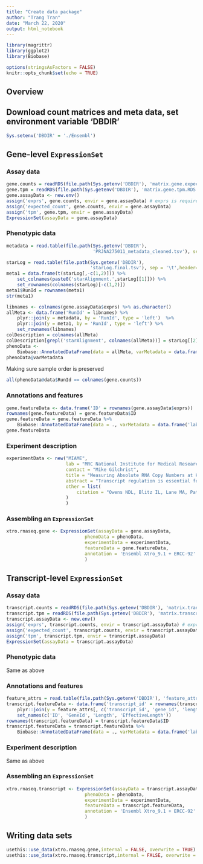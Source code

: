 ```yaml
---
title: "Create data package"
author: "Trang Tran"
date: "March 22, 2020"
output: html_notebook
---
```


```r
library(magrittr)
library(ggplot2)
library(Biobase)

options(stringsAsFactors = FALSE)
knitr::opts_chunk$set(echo = TRUE)
```

## Overview

## Download count matrices and meta data, set environment variable 'DBDIR'

```r
Sys.setenv('DBDIR' = './Ensembl')
```


## Gene-level `ExpressionSet`

### Assay data

```r
gene.counts = readRDS(file.path(Sys.getenv('DBDIR'), 'matrix.gene.expected_count.RDS'))
gene.tpm = readRDS(file.path(Sys.getenv('DBDIR'), 'matrix.gene.tpm.RDS'))
gene.assayData <- new.env()
assign('exprs', gene.counts, envir = gene.assayData) # exprs is required
assign('expected_count', gene.counts, envir = gene.assayData)
assign('tpm', gene.tpm, envir = gene.assayData)
ExpressionSet(assayData = gene.assayData)
```


### Phenotypic data

```r
metadata = read.table(file.path(Sys.getenv('DBDIR'),
                                'PRJNA275011_metadata_cleaned.tsv'), sep = '\t', header = TRUE)


```

```r
starLog = read.table(file.path(Sys.getenv('DBDIR'),
                               'starLog.final.tsv'), sep = '\t',header=TRUE)
meta1 = data.frame(t(starLog[,-c(1,2)])) %>%
    set_colnames(paste0('starAlignment.',starLog[[1]])) %>%
    set_rownames(colnames(starLog)[-c(1,2)])
meta1$RunId = rownames(meta1)
str(meta1)
```

```r
libnames <- colnames(gene.assayData$exprs) %>% as.character()
allMeta <- data.frame('RunId' = libnames) %>%
    plyr::join(y = metadata, by = 'RunId', type = 'left')  %>%
    plyr::join(y = meta1, by = 'RunId', type = 'left') %>%
    set_rownames(libnames)
colDescription = colnames(allMeta)
colDescription[grepl('starAlignment', colnames(allMeta))] = starLog[[2]]
phenoData <-
    Biobase::AnnotatedDataFrame(data = allMeta, varMetadata = data.frame('labelDescription' = colDescription, row.names = colnames(allMeta)))
phenoData@varMetadata
```

Making sure sample order is preserved

```r
all(phenoData@data$RunId == colnames(gene.counts))
```

### Annotations and features

```r
gene.featureData <- data.frame('ID' = rownames(gene.assayData$exprs))
rownames(gene.featureData) = gene.featureData$ID
gene.featureData = gene.featureData %>%
    Biobase::AnnotatedDataFrame(data = ., varMetadata = data.frame('labelDescription' = colnames(.), row.names = colnames(.)))
gene.featureData
```

### Experiment description

```r
experimentData <- new("MIAME",
                      lab = "MRC National Institute for Medical Research",
                      contact = "Mike Gilchrist",
                      title = "Measuring Absolute RNA Copy Numbers at High Temporal Resolution Reveals Transcriptome Kinetics in Development",
                      abstract = "Transcript regulation is essential for cell function, and misregulation can lead to disease. Despite technologies to survey the transcriptome, we lack a comprehensive understanding of transcript kinetics, which limits quantitative biology. This is an acute challenge in embryonic development where rapid changes in gene expression dictate cell fate decisions. By ultra-high frequency sampling of Xenopus embryos and absolute normalization of sequence reads, we present smooth gene expression trajectories in absolute transcript numbers. During a developmental period approximating the first 8 weeks of human gestation, transcript kinetics vary by 8 orders of magnitude. Ordering genes by expression dynamics, we find temporal synexpression predicts common gene function. Remarkably, a single parameter, the characteristic timescale, can classify transcript kinetics globally and distinguish genes regulating development from those involved in cellular metabolism. Overall, our analysis provides unprecedented insight into the reorganization of maternal and embryonic transcripts and redefines our ability to perform quantitative biology.",
                      other = list(
                          citation = "Owens NDL, Blitz IL, Lane MA, Patrushev I et al. Measuring Absolute RNA Copy Numbers at High Temporal Resolution Reveals Transcriptome Kinetics in Development. Cell Rep 2016 Jan 26;14(3):632-647. PMID: 26774488"
                      )
                      )
```

### Assembling an `ExpressionSet`

```r
xtro.rnaseq.gene <- ExpressionSet(assayData = gene.assayData,
                             phenoData = phenoData,
                             experimentData = experimentData,
                             featureData = gene.featureData,
                             annotation = 'Ensembl Xtro_9.1 + ERCC-92'
                             )
```

## Transcript-level `ExpressionSet`

### Assay data

```r
transcript.counts = readRDS(file.path(Sys.getenv('DBDIR'), 'matrix.transcripts.expected_count.RDS'))
transcript.tpm = readRDS(file.path(Sys.getenv('DBDIR'), 'matrix.transcripts.tpm.RDS'))
transcript.assayData <- new.env()
assign('exprs', transcript.counts, envir = transcript.assayData) # exprs is required
assign('expected_count', transcript.counts, envir = transcript.assayData)
assign('tpm', transcript.tpm, envir = transcript.assayData)
ExpressionSet(assayData = transcript.assayData)
```

### Phenotypic data

Same as above

### Annotations and features

```r
feature_attrs = read.table(file.path(Sys.getenv('DBDIR'), 'feature_attrs.transcripts.tsv'), sep = '\t', header=TRUE, colClasses = 'character')
transcript.featureData <- data.frame('transcript_id' = rownames(transcript.assayData$exprs)) %>%
    plyr::join(y = feature_attrs[, c('transcript_id', 'gene_id', 'length', 'effective_length')], by = 'transcript_id', type = 'left') %>%
    set_names(c('ID', 'GeneId', 'Length', 'EffectiveLength'))
rownames(transcript.featureData) = transcript.featureData$ID
transcript.featureData = transcript.featureData %>%
    Biobase::AnnotatedDataFrame(data = ., varMetadata = data.frame('labelDescription' = colnames(.), row.names = colnames(.)))
```

### Experiment description

Same as above

### Assembling an `ExpressionSet`

```r
xtro.rnaseq.transcript <- ExpressionSet(assayData = transcript.assayData,
                             phenoData = phenoData,
                             experimentData = experimentData,
                             featureData = transcript.featureData,
                             annotation = 'Ensembl Xtro_9.1 + ERCC-92'
                             )
```

## Writing data sets

```r
usethis::use_data(xtro.rnaseq.gene,internal = FALSE, overwrite = TRUE)
usethis::use_data(xtro.rnaseq.transcript,internal = FALSE, overwrite = TRUE)
```

